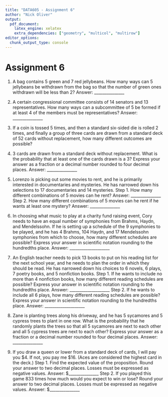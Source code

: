 ```yaml
---
title: "DATA605 - Assignment 6"
author: "Nick Oliver"
output:
  pdf_document:
    latex_engine: xelatex
    extra_dependencies: ["geometry", "multicol", "multirow"]
editor_options: 
  chunk_output_type: console
---
```


# Assignment 6

1. A bag contains 5 green and 7 red jellybeans. How many ways can 5 jellybeans be
withdrawn from the bag so that the number of green ones withdrawn will be less than
2?
Answer: _______________
2. A certain congressional committee consists of 14 senators and 13 representatives. How
many ways can a subcommittee of 5 be formed if at least 4 of the members must be
representatives?
Answer: _______________
3. If a coin is tossed 5 times, and then a standard six-sided die is rolled 2 times, and finally
a group of three cards are drawn from a standard deck of 52 cards without
replacement, how many different outcomes are possible?

4. 3 cards are drawn from a standard deck without replacement. What is the probability
that at least one of the cards drawn is a 3? Express your answer as a fraction or a
decimal number rounded to four decimal places.
Answer: _______________
5. Lorenzo is picking out some movies to rent, and he is primarily interested in
documentaries and mysteries. He has narrowed down his selections to 17
documentaries and 14 mysteries.
Step 1. How many different combinations of 5 movies can he rent?
Answer: _______________
Step 2. How many different combinations of 5 movies can he rent if he wants at least
one mystery?
Answer: _______________
6. In choosing what music to play at a charity fund raising event, Cory needs to have an
equal number of symphonies from Brahms, Haydn, and Mendelssohn. If he is setting up
a schedule of the 9 symphonies to be played, and he has 4 Brahms, 104 Haydn, and 17
Mendelssohn symphonies from which to choose, how many different schedules are
possible? Express your answer in scientific notation rounding to the hundredths place.
Answer: ____________________
7. An English teacher needs to pick 13 books to put on his reading list for the next school
year, and he needs to plan the order in which they should be read. He has narrowed
down his choices to 6 novels, 6 plays, 7 poetry books, and 5 nonfiction books.
Step 1. If he wants to include no more than 4 nonfiction books, how many different
reading schedules are possible? Express your answer in scientific notation rounding to
the hundredths place.
Answer: ____________________
Step 2. If he wants to include all 6 plays, how many different reading schedules are
possible? Express your answer in scientific notation rounding to the hundredths place.
Answer: ____________________
8. Zane is planting trees along his driveway, and he has 5 sycamores and 5 cypress trees to
plant in one row. What is the probability that he randomly plants the trees so that all 5
sycamores are next to each other and all 5 cypress trees are next to each other?
Express your answer as a fraction or a decimal number rounded to four decimal places.
Answer: _______________
9. If you draw a queen or lower from a standard deck of cards, I will pay you $4. If not, you
pay me $16. (Aces are considered the highest card in the deck.)
Step 1. Find the expected value of the proposition. Round your answer to two decimal
places. Losses must be expressed as negative values.
Answer: $_______________
Step 2. If you played this game 833 times how much would you expect to win or lose?
Round your answer to two decimal places. Losses must be expressed as negative
values.
Answer: $_______________